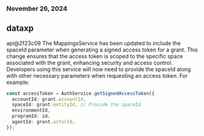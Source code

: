 ### November 26, 2024
## dataxp

api@2f23c09
The MappingsService has been updated to include the spaceId parameter when generating a signed access token for a grant. This change ensures that the access token is scoped to the specific space associated with the grant, enhancing security and access control. Developers using this service will now need to provide the spaceId along with other necessary parameters when requesting an access token. For example:

```typescript
const accessToken = AuthService.getSignedAccessToken({
  accountId: grant.accountId,
  spaceId: grant.entityId, // Provide the spaceId
  environmentId,
  programId: id,
  agentId: grant.actorId,
});
```